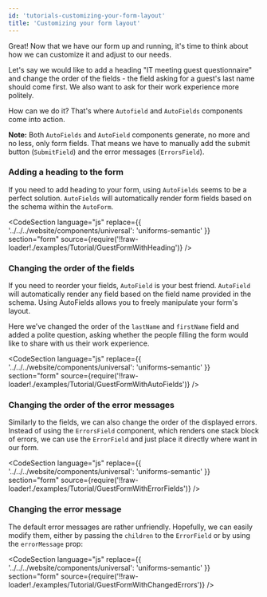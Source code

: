 ```yaml
---
id: 'tutorials-customizing-your-form-layout'
title: 'Customizing your form layout'
---
```



Great! Now that we have our form up and running, it's time to think about how we can customize it and adjust to our needs.

Let's say we would like to add a heading "IT meeting guest questionnaire" and change the order of the fields - the field asking for a guest's last name should come first.
We also want to ask for their work experience more politely.

How can we do it? That's where `Autofield` and `AutoFields` components come into action.

**Note:** Both `AutoFields` and `AutoField` components generate, no more and no less, only form fields.
That means we have to manually add the submit button (`SubmitField`) and the error messages (`ErrorsField`).

### Adding a heading to the form

If you need to add heading to your form, using `AutoFields` seems to be a perfect solution.
`AutoFields` will automatically render form fields based on the schema within the `AutoForm`.

<CodeSection
  language="js"
  replace={{
    '../../../website/components/universal': 'uniforms-semantic'
  }}
  section="form"
  source={require('!!raw-loader!./examples/Tutorial/GuestFormWithHeading')}
/>

<TutorialForm>
  <GuestFormWithHeading />
</TutorialForm>

### Changing the order of the fields

If you need to reorder your fields, `AutoField` is your best friend.
`AutoField` will automatically render any field based on the field name provided in the schema.
Using AutoFields allows you to freely manipulate your form's layout.

Here we've changed the order of the `lastName` and `firstName` field and added a polite question,
asking whether the people filling the form would like to share with us their work experience.

<CodeSection
  language="js"
  replace={{
    '../../../website/components/universal': 'uniforms-semantic'
  }}
  section="form"
  source={require('!!raw-loader!./examples/Tutorial/GuestFormWithAutoFields')}
/>

<TutorialForm>
  <GuestFormWithAutoFields />
</TutorialForm>

### Changing the order of the error messages

Similarly to the fields, we can also change the order of the displayed errors.
Instead of using the `ErrorsField` component, which renders one stack block of errors,
we can use the `ErrorField` and just place it directly where want in our form.

<CodeSection
  language="js"
  replace={{
    '../../../website/components/universal': 'uniforms-semantic'
  }}
  section="form"
  source={require('!!raw-loader!./examples/Tutorial/GuestFormWithErrorFields')}
/>

<TutorialForm>
  <GuestFormWithErrorFields />
</TutorialForm>

### Changing the error message

The default error messages are rather unfriendly. Hopefully, we can easily modify them,
either by passing the `children` to the `ErrorField` or by using the `errorMessage` prop:

<CodeSection
  language="js"
  replace={{
    '../../../website/components/universal': 'uniforms-semantic'
  }}
  section="form"
  source={require('!!raw-loader!./examples/Tutorial/GuestFormWithChangedErrors')}
/>

<TutorialForm>
  <GuestFormWithChangedErrors />
</TutorialForm>

